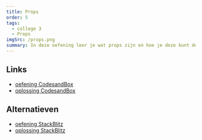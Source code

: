 ```yaml
---
title: Props
order: 5
tags:
  - college 3
  - Props
imgSrc: /props.png
summary: In deze oefening leer je wat props zijn en hoe je deze kunt doorgeven van een parent naar een child.
---
```


## Links

- [oefening CodesandBox](https://githubbox.com/competencefactory/basistraining-react/tree/main/oefeningen/props)
- [oplossing CodesandBox](https://githubbox.com/competencefactory/basistraining-react/tree/main/oefeningen/props-oplossing)

## Alternatieven

- [oefening StackBlitz](https://stackblitz.com/github/competencefactory/basistraining-react/tree/main/oefeningen/props?preset=node)
- [oplossing StackBlitz](https://stackblitz.com/github/competencefactory/basistraining-react/tree/main/oefeningen/props-oplossing?preset=node)
